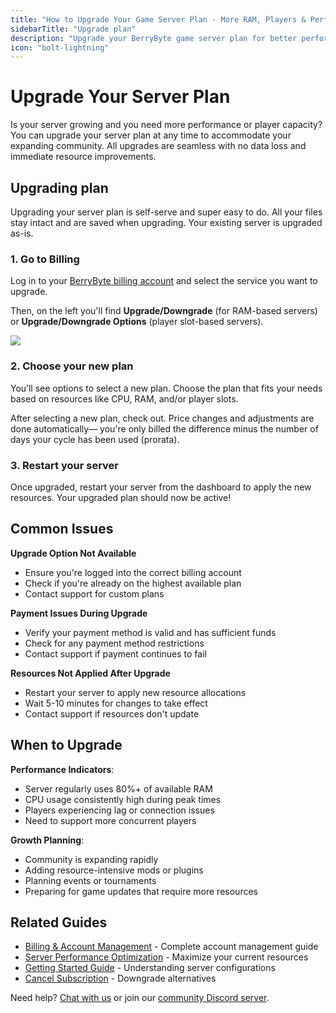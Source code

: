 ```yaml
---
title: "How to Upgrade Your Game Server Plan - More RAM, Players & Performance"
sidebarTitle: "Upgrade plan"
description: "Upgrade your BerryByte game server plan for better performance, more players, and enhanced features. Seamless upgrades with no downtime for Minecraft, Palworld, Rust servers."
icon: "bolt-lightning"
---
```


# Upgrade Your Server Plan

Is your server growing and you need more performance or player capacity? You can upgrade your server plan at any time to accommodate your expanding community. All upgrades are seamless with no data loss and immediate resource improvements.

## Upgrading plan

Upgrading your server plan is self-serve and super easy to do. All your files stay intact and are saved when upgrading. Your existing server is upgraded as-is.

### 1. Go to Billing

Log in to your [BerryByte billing account](https://billing.berrybyte.net/login) and select the service you want to upgrade.

Then, on the left you'll find **Upgrade/Downgrade** (for RAM-based servers) or **Upgrade/Downgrade Options** (player slot-based servers).

<Frame>
  <img src="/images/general/upgrade-01.png" />
</Frame>

### 2. Choose your new plan

You’ll see options to select a new plan. Choose the plan that fits your needs based on resources like CPU, RAM, and/or player slots.

After selecting a new plan, check out. Price changes and adjustments are done automatically— you're only billed the difference minus the number of days your cycle has been used (prorata).

### 3. Restart your server

Once upgraded, restart your server from the dashboard to apply the new resources. Your upgraded plan should now be active!

## Common Issues

**Upgrade Option Not Available**
- Ensure you're logged into the correct billing account
- Check if you're already on the highest available plan
- Contact support for custom plans

**Payment Issues During Upgrade**
- Verify your payment method is valid and has sufficient funds
- Check for any payment method restrictions
- Contact support if payment continues to fail

**Resources Not Applied After Upgrade**
- Restart your server to apply new resource allocations
- Wait 5-10 minutes for changes to take effect
- Contact support if resources don't update

## When to Upgrade

**Performance Indicators**:
- Server regularly uses 80%+ of available RAM
- CPU usage consistently high during peak times
- Players experiencing lag or connection issues
- Need to support more concurrent players

**Growth Planning**:
- Community is expanding rapidly
- Adding resource-intensive mods or plugins
- Planning events or tournaments
- Preparing for game updates that require more resources

## Related Guides

- [Billing & Account Management](/help) - Complete account management guide
- [Server Performance Optimization](/troubleshooting) - Maximize your current resources
- [Getting Started Guide](/quickstart) - Understanding server configurations
- [Cancel Subscription](/help/cancel-plan) - Downgrade alternatives

Need help? [Chat with us](https://berrybyte.net/contact) or join our [community Discord server](https://discord.com/invite/Pv8DMpXtma).